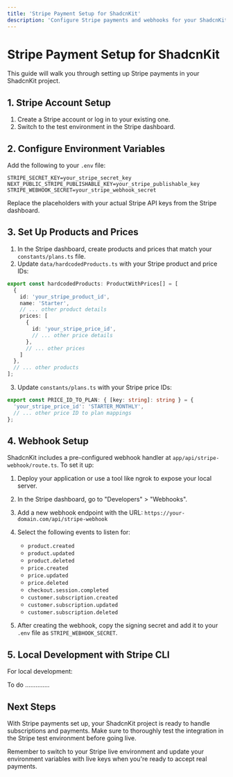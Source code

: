 ```yaml
---
title: 'Stripe Payment Setup for ShadcnKit'
description: 'Configure Stripe payments and webhooks for your ShadcnKit project'
---
```


# Stripe Payment Setup for ShadcnKit

This guide will walk you through setting up Stripe payments in your ShadcnKit project.

## 1. Stripe Account Setup

1. Create a Stripe account or log in to your existing one.
2. Switch to the test environment in the Stripe dashboard.

## 2. Configure Environment Variables

Add the following to your `.env` file:

```env
STRIPE_SECRET_KEY=your_stripe_secret_key
NEXT_PUBLIC_STRIPE_PUBLISHABLE_KEY=your_stripe_publishable_key
STRIPE_WEBHOOK_SECRET=your_stripe_webhook_secret
```

Replace the placeholders with your actual Stripe API keys from the Stripe dashboard.

## 3. Set Up Products and Prices

1. In the Stripe dashboard, create products and prices that match your `constants/plans.ts` file.
2. Update `data/hardcodedProducts.ts` with your Stripe product and price IDs:

```typescript
export const hardcodedProducts: ProductWithPrices[] = [
  {
    id: 'your_stripe_product_id',
    name: 'Starter',
    // ... other product details
    prices: [
      {
        id: 'your_stripe_price_id',
        // ... other price details
      },
      // ... other prices
    ]
  },
  // ... other products
];
```

3. Update `constants/plans.ts` with your Stripe price IDs:

```typescript
export const PRICE_ID_TO_PLAN: { [key: string]: string } = {
  'your_stripe_price_id': 'STARTER_MONTHLY',
  // ... other price ID to plan mappings
};
```

## 4. Webhook Setup

ShadcnKit includes a pre-configured webhook handler at `app/api/stripe-webhook/route.ts`. To set it up:

1. Deploy your application or use a tool like ngrok to expose your local server.
2. In the Stripe dashboard, go to "Developers" > "Webhooks".
3. Add a new webhook endpoint with the URL:
   `https://your-domain.com/api/stripe-webhook`
4. Select the following events to listen for:
   - `product.created`
   - `product.updated`
   - `product.deleted`
   - `price.created`
   - `price.updated`
   - `price.deleted`
   - `checkout.session.completed`
   - `customer.subscription.created`
   - `customer.subscription.updated`
   - `customer.subscription.deleted`

5. After creating the webhook, copy the signing secret and add it to your `.env` file as `STRIPE_WEBHOOK_SECRET`.

## 5. Local Development with Stripe CLI

For local development:

To do ..............

## Next Steps

With Stripe payments set up, your ShadcnKit project is ready to handle subscriptions and payments. Make sure to thoroughly test the integration in the Stripe test environment before going live.

<Tip>
  Remember to switch to your Stripe live environment and update your environment variables with live keys when you're ready to accept real payments.
</Tip>